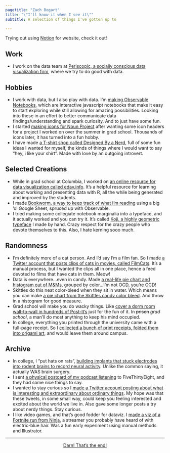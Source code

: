 ```yaml
---
pagetitle: "Zach Bogart"
title: "\"I'll know it when I see it\""
subtitle: A selection of things I've gotten up to

---
```


<!-- For icons, see https://icons.getbootstrap.com/ -->

::: callout-note
Trying out using [Notion](https://zachbogart.notion.site/zachbogart/Zach-Bogart-7262bf4695ab4585b53743507e94d9be) for website, check it out!
:::

## Work
- I work on the data team at [<i class="bi bi-bar-chart-fill"></i> Periscopic, a socially conscious data visualization firm](https://periscopic.com), where we try to do good with data.

## Hobbies
- I work with data, but I also play with data. I'm [<i class="bi bi-eye-fill"></i> making Observable Notebooks](projects/showme.qmd), which are interactive javascript notebooks that make it easy to start exploring while still allowing for amazing possibilities. Looking into these in an effort to better communicate data findings/understanding and spark curiosity. And to just have some fun.
- I started [<i class="bi bi-bezier"></i> making icons for Noun Project](projects/nouns.qmd) after wanting some icon headers for a project I worked on over the summer in grad school. Thousands of icons later, it has turned into a fun hobby.
-   I have made [<i class="bi bi-shop"></i> a T-shirt shop called Designed By a Nerd](projects/designedbyanerd.qmd), full of some fun ideas I wanted for myself, the kinds of things where I would want to say "hey, i like your shirt". Made with love by an outgoing introvert.

## Selected Creations
-   While in grad school at Columbia, I worked on [<i class="bi bi-bar-chart-line-fill"></i> an online resource for data visualization called edav.info](projects/edav.qmd). It's a helpful resource for learning about working and presenting data with R, all the while being generated and improved by the students.
-   I made [<i class="bi bi-book"></i> Bookworm, a way to keep track of what I'm reading](projects/bookworm.qmd) using a big 'ol Google Sheet, spruced up with Observable.
-   I tried making some collegiate notebook marginalia into a typeface, and it actually worked and you can try it. It's called [<i class="bi bi-blockquote-left"></i> Koji, a highly geometric typeface](projects/koji.qmd) I made by hand. Crazy respect for the crazy people who devote themselves to this. Also, I hate kerning sooo much.

## Randomness
- I'm definitely more of a cat person. And I'd say I'm a film fan. So I made [<i class="bi bi-film"></i> a Twitter account that posts clips of cats in movies, called FilmCats](https://twitter.com/filmcats). It's a manual process, but I wanted the clips all in one place, hence a feed devoted to films that have cats in them. Meow!
- Data is everywhere...even in candy. Made [<i class="bi bi-pie-chart"></i> a real-life pie chart and histogram out of M&Ms](https://twitter.com/zachbogart/status/1202779889184567298), grouped by color...I'm not OCD, you're OCD!
- Skittles do this neat color-bleed when they sit in water. Which means you can make [<i class="bi bi-droplet-half"></i> a pie chart from the Skittles candy color bleed](https://twitter.com/zachbogart/status/939647709253955584). And throw in a histogram for good measure.
- Grad school will make you do wacky things. Like [<i class="bi bi-stickies"></i> cover a dorm room wall-to-wall in hundreds of Post-It's](projects/postit-wall.html) just for the fun of it. In ~~prison~~ *grad school*, a man'll do most anything to keep his mind occupied.
- In college, everything you printed through the university came with a full-page receipt. So I [<i class="bi bi-file-break"></i> collected a bunch of print receipts, folded them into origami art](projects/origami.qmd), and would leave them around campus.

## Archive
- In college, I "put hats on rats", [<i class="bi bi-wrench-adjustable"></i> building implants that stuck electrodes into rodent brains to record neural activity](projects/directed-study.qmd). Unlike the common saying, it actually WAS brain surgery.
-   I sent [<i class="bi bi-envelope-heart"></i> a physical postcard of my podcast listening](projects/podcast-postcard.qmd) to FiveThirtyEight, and they had some nice things to say.
- I wanted to stay curious so I [<i class="bi bi-gem"></i> made a Twitter account posting about what is interesting and extraordinary about ordinary things](projects/extraordinary.qmd). My hope was that these tweets, in some small way, could keep you feeling interested and excited about the world we live in. Also gave some longer posts a try about nerdy things. Stay curious.
- I like video games, and that's good fodder for dataviz. I [<i class="bi bi-joystick"></i> made a viz of a Fortnite run from Ninja](projects/ninja.qmd), a streamer you probably have heard of with electric-blue hair. Was a fun early experiment using manual methods and Illustrator.

***
<div style="text-align: center;">[<i class="bi bi-play-btn-fill"></i> Darn! That's the end!](https://youtu.be/YkAX7Vk3JEw?t=2m52s)</div>
